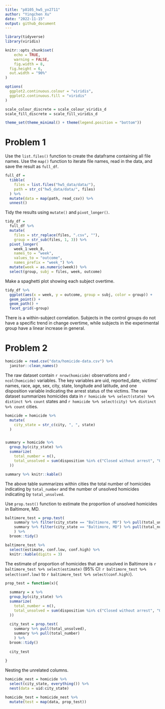 ```yaml
---
title: "p8105_hw5_yx2711"
author: "Yingchen Xu"
date: "2022-11-15"
output: github_document
---
```


```r
library(tidyverse)
library(viridis)

knitr::opts_chunk$set(
	echo = TRUE,
	warning = FALSE,
	fig.width = 8, 
  fig.height = 6,
  out.width = "90%"
)

options(
  ggplot2.continuous.colour = "viridis",
  ggplot2.continuous.fill = "viridis"
)

scale_colour_discrete = scale_colour_viridis_d
scale_fill_discrete = scale_fill_viridis_d

theme_set(theme_minimal() + theme(legend.position = "bottom"))
```


# Problem 1 


Use the `list.files()` function to create the dataframe containing all file names.
Use the `map()` function to iterate file names, read in the data, and save the result as `full_df`.
```r
full_df = 
  tibble(
    files = list.files("hw5_data/data/"),
    path = str_c("hw5_data/data/", files)
  ) %>% 
  mutate(data = map(path, read_csv)) %>% 
  unnest()
```


Tidy the results using `mutate()` and `pivot_longer()`.
```r
tidy_df = 
  full_df %>% 
  mutate(
    files = str_replace(files, ".csv", ""),
    group = str_sub(files, 1, 3)) %>% 
  pivot_longer(
    week_1:week_8,
    names_to = "week",
    values_to = "outcome",
    names_prefix = "week_") %>% 
  mutate(week = as.numeric(week)) %>% 
  select(group, subj = files, week, outcome)
```


Make a spaghetti plot showing each subject overtime.
```r
tidy_df %>% 
  ggplot(aes(x = week, y = outcome, group = subj, color = group)) + 
  geom_point() + 
  geom_path() + 
  facet_grid(~group)
```

There is a within-subject correlation. Subjects in the control groups do not have a specific trend in change overtime, while subjects in the experimental group have a linear increase in general. 


# Problem 2

```r
homicide = read.csv("data/homicide-data.csv") %>% 
  janitor::clean_names() 
```

The raw dataset contain `r nrow(homicide)` observations and `r ncol(homicide)` variables. The key variables are uid, reported_date, victims' names, race, age, sex, city, state, longitude and latitude, and one disposition variable indicating the arrest status of the victims. The raw dataset summarizes homicides data in `r homicide %>% select(state) %>% distinct %>% count` states and `r homicide %>% select(city) %>% distinct %>% count` cities.


```r
homicide = homicide %>% 
  mutate(
    city_state = str_c(city, ", ", state)
  )


summary = homicide %>% 
  group_by(city_state) %>% 
  summarize(
    total_number = n(),
    total_unsolved = sum(disposition %in% c("Closed without arrest", "Open/No arrest")
  ))

summary %>% knitr::kable()

```

The above table summarizes within cities the total number of homicides indicating by `total_number` and the number of unsolved homicides indicating by `total_unsolved`.


Use `prop.test()` function to estimate the proportion of unsolved homicides in Baltimore, MD.
```r

baltimore_test = prop.test(
    summary %>% filter(city_state == "Baltimore, MD") %>% pull(total_unsolved),
    summary %>% filter(city_state == "Baltimore, MD") %>% pull(total_number)
    ) %>% 
  broom::tidy()

baltimore_test %>% 
  select(estimate, conf.low, conf.high) %>% 
  knitr::kable(digits = 3)

```

The estimate of proportion of homicides that are unsolved in Baltimore is `r baltimore_test %>% select(estimate)` (95% CI: `r baltimore_test %>% select(conf.low)` to `r baltimore_test %>% select(conf.high)`).


```r

prop_test = function(x){
  
  summary = x %>% 
  group_by(city_state) %>% 
  summarize(
    total_number = n(),
    total_unsolved = sum(disposition %in% c("Closed without arrest", "Open/No arrest")
  ))
  
  city_test = prop.test(
    summary %>% pull(total_unsolved),
    summary %>% pull(total_number)
    ) %>% 
  broom::tidy()
  
  city_test
  
}
```


Nesting the unrelated columns.
```r

homicide_nest = homicide %>%
  select(city_state, everything()) %>% 
  nest(data = uid:city_state)

homicide_test = homicide_nest %>% 
  mutate(test = map(data, prop_test))


```

